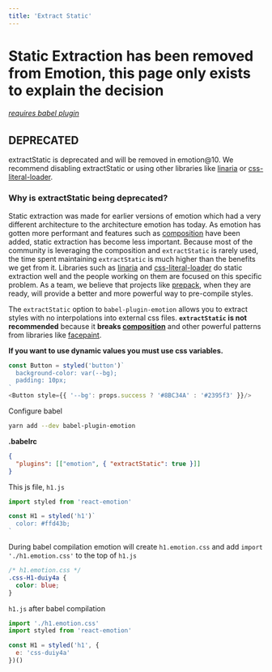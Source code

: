 ```yaml
---
title: 'Extract Static'
---
```


# Static Extraction has been removed from Emotion, this page only exists to explain the decision

###### [requires babel plugin](/docs/babel.md)

## DEPRECATED

extractStatic is deprecated and will be removed in emotion@10. We recommend disabling extractStatic or using other libraries like [linaria](https://github.com/callstack-io/linaria) or [css-literal-loader](https://github.com/4Catalyzer/css-literal-loader).

### Why is extractStatic being deprecated?

Static extraction was made for earlier versions of emotion which had a very different architecture to the architecture emotion has today. As emotion has gotten more performant and features such as [composition](/docs/composition.md) have been added, static extraction has become less important. Because most of the community is leveraging the composition and `extractStatic` is rarely used, the time spent maintaining `extractStatic` is much higher than the benefits we get from it. Libraries such as [linaria](https://github.com/callstack-io/linaria) and [css-literal-loader](https://github.com/4Catalyzer/css-literal-loader) do static extraction well and the people working on them are focused on this specific problem. As a team, we believe that projects like [prepack](https://github.com/facebook/prepack), when they are ready, will provide a better and more powerful way to pre-compile styles.

The `extractStatic` option to `babel-plugin-emotion` allows you to extract styles with no interpolations into external css files. **`extractStatic` is not recommended** because it **breaks [composition](/docs/composition.md)** and other powerful patterns from libraries like [facepaint](https://github.com/@zedvision/emotion-js/facepaint).

**If you want to use dynamic values you must use css variables.**

```javascript
const Button = styled('button')`
  background-color: var(--bg);
  padding: 10px;
`
<Button style={{ '--bg': props.success ? '#8BC34A' : '#2395f3' }}/>
```

Configure babel

```bash
yarn add --dev babel-plugin-emotion
```

**.babelrc**

```json
{
  "plugins": [["emotion", { "extractStatic": true }]]
}
```

This js file, `h1.js`

```jsx
import styled from 'react-emotion'

const H1 = styled('h1')`
  color: #ffd43b;
`
```

During babel compilation emotion will create `h1.emotion.css` and add `import './h1.emotion.css'` to the top of `h1.js`

```css
/* h1.emotion.css */
.css-H1-duiy4a {
  color: blue;
}
```

`h1.js` after babel compilation

```jsx
import './h1.emotion.css'
import styled from 'react-emotion'

const H1 = styled('h1', {
  e: 'css-duiy4a'
})()
```
